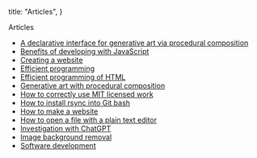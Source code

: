 
  title: "Articles",
}

<TextSection>
  <FirstHeader>Articles</FirstHeader>

- [A declarative interface for generative art via procedural composition](/en/a-declarative-interface-for-generative-art-via-procedural-composition)
- [Benefits of developing with JavaScript](/en/benefits-of-developing-with-javascript)
- [Creating a website](/en/creating-a-website)
- [Efficient programming](/en/efficient-programming)
- [Efficient programming of HTML](/en/efficient-programming-of-html)
- [Generative art with procedural composition](/en/generative-art-with-procedural-composition)
- [How to correctly use MIT licensed work](/en/how-to-correctly-use-mit-licensed-work)
- [How to install rsync into Git bash](/en/how-to-install-rsync-into-git-bash)
- [How to make a website](/en/how-to-make-a-website)
- [How to open a file with a plain text editor](/en/how-to-open-a-file-with-a-plain-text-editor)
- [Investigation with ChatGPT](/en/investigation-with-chatgpt)
- [Image background removal](/en/image-background-removal)
- [Software development](/en/software-development)

</TextSection>
